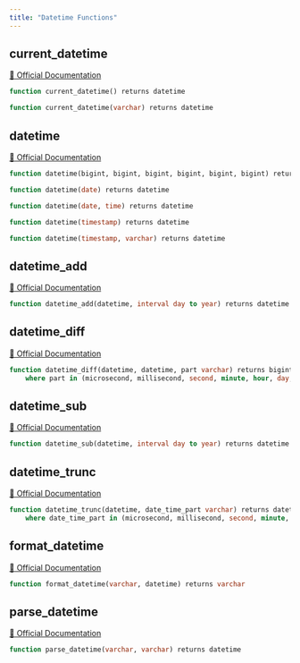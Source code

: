 ```yaml
---
title: "Datetime Functions"
---
```


## current_datetime
[🔗 Official Documentation](#https://cloud.google.com/bigquery/docs/reference/standard-sql/datetime_functions#current_datetime)

```sql
function current_datetime() returns datetime
```


```sql
function current_datetime(varchar) returns datetime
```


## datetime
[🔗 Official Documentation](#https://cloud.google.com/bigquery/docs/reference/standard-sql/datetime_functions#datetime)

```sql
function datetime(bigint, bigint, bigint, bigint, bigint, bigint) returns datetime
```


```sql
function datetime(date) returns datetime
```


```sql
function datetime(date, time) returns datetime
```


```sql
function datetime(timestamp) returns datetime
```


```sql
function datetime(timestamp, varchar) returns datetime
```


## datetime_add
[🔗 Official Documentation](#https://cloud.google.com/bigquery/docs/reference/standard-sql/datetime_functions#datetime_add)

```sql
function datetime_add(datetime, interval day to year) returns datetime
```


## datetime_diff
[🔗 Official Documentation](#https://cloud.google.com/bigquery/docs/reference/standard-sql/datetime_functions#datetime_diff)

```sql
function datetime_diff(datetime, datetime, part varchar) returns bigint
	where part in (microsecond, millisecond, second, minute, hour, day, week, week(monday), week(tuesday), week(wednesday), week(thursday), week(friday), week(saturday), week(sunday), isoweek, month, quarter, year, isoyear)
```


## datetime_sub
[🔗 Official Documentation](#https://cloud.google.com/bigquery/docs/reference/standard-sql/datetime_functions#datetime_sub)

```sql
function datetime_sub(datetime, interval day to year) returns datetime
```


## datetime_trunc
[🔗 Official Documentation](#https://cloud.google.com/bigquery/docs/reference/standard-sql/datetime_functions#datetime_trunc)

```sql
function datetime_trunc(datetime, date_time_part varchar) returns datetime
	where date_time_part in (microsecond, millisecond, second, minute, hour, day, week, week(monday), week(tuesday), week(wednesday), week(thursday), week(friday), week(saturday), week(sunday), isoweek, month, quarter, year, isoyear)
```


## format_datetime
[🔗 Official Documentation](#https://cloud.google.com/bigquery/docs/reference/standard-sql/datetime_functions#format_datetime)

```sql
function format_datetime(varchar, datetime) returns varchar
```


## parse_datetime
[🔗 Official Documentation](#https://cloud.google.com/bigquery/docs/reference/standard-sql/datetime_functions#parse_datetime)

```sql
function parse_datetime(varchar, varchar) returns datetime
```



